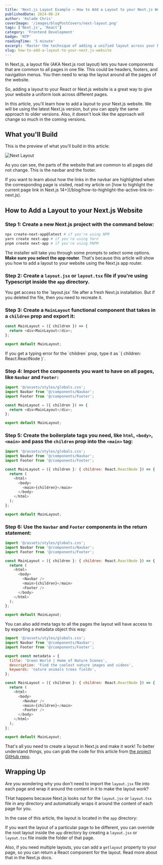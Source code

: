 ```yaml
---
title: 'Next.js Layout Example – How to Add a Layout to your Next.js Website'
publishedDate: 2024-08-24
author: 'Kolade Chris'
coverImage: '/images/blogPostCovers/next-layout.png'
tags: ['Next.js', 'React']
category: 'Frontend Development'
badge: 'NTP'
readingTime: '5 minute'
excerpt: 'Master the technique of adding a unified layout across your Next.js website, featuring consistent headers, footers, and navigation.'
slug: how-to-add-a-layout-to-your-next.js-website
---
```



In Next.js, a layout file (AKA Next.js root layout) lets you have components that are common to all pages in one file. This could be headers, footers, and navigation menus. You then need to wrap the layout around all the pages of the website.

So, adding a layout to your React or Next.js website is a great way to give your website a uniform look across different pages.

In this article, you'll learn how to add a layout to your Next.js website. We will be using the latest Next.js version, but you can apply the same approach to older versions. Also, it doesn't look like the approach will change so much in the coming versions.

## What you'll Build

This is the preview of what you'll build in this article:

![Next Layout](https://res.cloudinary.com/dwfn0m1mx/image/upload/v1723903445/what-we-build_ubgid1.gif)

As you can see, the parts of the website that are common to all pages did not change. This is the navbar and the footer.

<NoteAlertBox>
  If you want to learn about how the links in the navbar are highlighted when
  the corresponding page is visited, read my article on [how to highlight the
  current page link in Next.js
  14+](/blog/how-to-highlight-the-active-link-in-next.js).
</NoteAlertBox>

## How to Add a Layout to your Next.js Website

### Step 1: Create a new Next.js project with the command below:

```bash
npx create-next-app@latest # if you're using NPM
yarn create next-app # if you're using Yarn
pnpm create next-app # if you're using PNPM
```

The installer will take you through some prompts to select some options.
**Make sure you select the app router**. That's because this article will show
you how to add a layout to your website using the Next.js app router.

### Step 2: Create a `layout.jsx` or `layout.tsx` file if you're using Typescript inside the `app` directory.

<CautionAlertBox>
  You get access to the `layout.jsx` file after a fresh Next.js installation.
  But if you deleted the file, then you need to recreate it.
</CautionAlertBox>

### Step 3: Create a `MainLayout` functional component that takes in a `children` prop and export it:

```js
const MainLayout = ({ children }) => {
  return <div>MainLayout</div>;
};

export default MainLayout;
```

<NoteAlertBox>
  If you get a typing error for the `children` prop, type it as `{ children: React.ReactNode }`.
</NoteAlertBox>

### Step 4: Import the components you want to have on all pages, like `Navbar` and `Footer:`

```js ins={1-3}
import '@/assets/styles/globals.css';
import Navbar from '@/components/Navbar';
import Footer from '@/components/Footer';

const MainLayout = ({ children }) => {
  return <div>MainLayout</div>;
};

export default MainLayout;
```

### Step 5: Create the boilerplate tags you need, like `html`, `<body>`, `<main>` and pass the `children` prop into the `<main>` tag:

```js ins={6-8, 10, 11-12}
import '@/assets/styles/globals.css';
import Navbar from '@/components/Navbar';
import Footer from '@/components/Footer';

const MainLayout = ({ children }: { children: React.ReactNode }) => {
  return (
    <html>
      <body>
        <main>{children}</main>
      </body>
    </html>
  );
};

export default MainLayout;
```

### Step 6: Use the `Navbar` and `Footer` components in the return statement:

```js ins={9,11}
import '@/assets/styles/globals.css';
import Navbar from '@/components/Navbar';
import Footer from '@/components/Footer';

const MainLayout = ({ children }: { children: React.ReactNode }) => {
  return (
    <html>
      <body>
        <Navbar />
        <main>{children}</main>
        <Footer />
      </body>
    </html>
  );
};

export default MainLayout;
```

You can also add meta tags to all the pages the layout will have access to by exporting a metadata object this way:

```js ins={5-9}
import '@/assets/styles/globals.css';
import Navbar from '@/components/Navbar';
import Footer from '@/components/Footer';

export const metadata = {
  title: 'Green World | Home of Nature Scenes',
  description: 'Find the coolest nature images and videos',
  keywords: 'nature animals trees fields',
};

const MainLayout = ({ children }: { children: React.ReactNode }) => {
  return (
    <html>
      <body>
        <Navbar />
        <main>{children}</main>
        <Footer />
      </body>
    </html>
  );
};

export default MainLayout;
```

That's all you need to create a layout in Next.js and make it work! To better understand things, you can grab the code for this article from [the project GitHub repo](https://github.com/Ksound22/next-active-link-next-layout-demo).

<NewsletterFrameInPost />

## Wrapping Up

Are you wondering why you don't need to import the `layout.jsx` file into each page and wrap it around the content in it to make the layout work?

THat happens because Next.js looks out for the `layout.jsx` or `layout.tsx` file in any directory and automatically wraps it around the content of each page for you.

In the case of this article, the layout is located in the `app` directory:

If you want the layout of a particular page to be different, you can override the root layout inside the `app` directory by creating a `layout.jsx` or `layout.tsx` file inside the folder of that page.

Also, if you need multiple layouts, you can add a `getlayout` property to your page, so you can return a React component for the layout. Read more about that in the Next.js docs.
